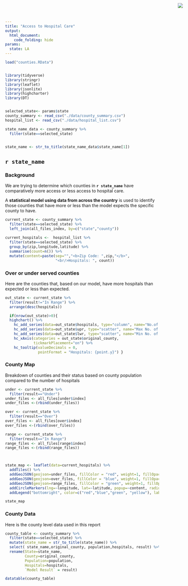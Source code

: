 ```yaml
---
title: "Access to Hospital Care"
output:
  html_document: 
    code_folding: hide
params:
  state: LA
---
```


<img src="RStudio1.png" style="position:absolute;top:10px;right:150px;" />

```r
load("counties.RData")


library(tidyverse)
library(stringr)
library(leaflet)
library(jsonlite)
library(highcharter)
library(DT)


selected_state<- params$state
county_summary <- read_csv("./data/county_summary.csv")
hospital_list <- read_csv("./data/hospital_list.csv")

state_name_data <- county_summary %>%
  filter(state==selected_state) 
  

state_name <- str_to_title(state_name_data$state_name[1])


```

## `r state_name`

### Background

We are trying to determine which counties in **`r state_name`** have comparatively more access or less access to hospital care.


A **statistical model using data from across the country** is used to identify those counties that have more or less than the model expects the specific county to have.

```r



current_state <- county_summary %>%
  filter(state==selected_state) %>%
  left_join(all_files_index, by=c("state","county"))
  
current_hospitals <-  hospital_list %>%
  filter(state==selected_state) %>%
  group_by(zip,longitude,latitude) %>%
  summarise(count=n()) %>%
  mutate(content=paste(sep="","<b>Zip Code: ",zip,"</b>", 
                       "<br/>Hospitals: ", count))
```


### Over or under served counties

Here are the counties that, based on our model, have more hospitals than expected or less than expected.


```r

out_state <- current_state %>%
  filter(result!="In Range") %>%
  arrange(desc(hospitals))

  if(nrow(out_state)>0){
  highchart() %>%
    hc_add_series(data=out_state$hospitals, type="column", name="No.of Hospitals", color="#CCCCCC", borderColor="#999999") %>%
    hc_add_series(data=out_state$upr, type="scatter", name="Max No. of Hopitals", color="#0099FF") %>%
    hc_add_series(data=out_state$lwr, type="scatter", name="Min No. of Hopitals", color="#FF3300") %>%
    hc_xAxis(categories = out_state$original_county,
             tickmarkPlacement="on") %>%
    hc_tooltip(valueDecimals = 0,
               pointFormat = "Hospitals: {point.y}") }
```

### County Map

Breakdown of counties and their status based on county population compared to the number of hospitals

```r

under <- current_state %>%
  filter(result=="Under")
under_files <- all_files[under$index]
under_files <-(rbind(under_files))

over <- current_state %>%
  filter(result=="Over")
over_files <- all_files[over$index]
over_files <-(rbind(over_files))

range <- current_state %>%
  filter(result=="In Range")
range_files <- all_files[range$index]
range_files <-(rbind(range_files))



state_map <- leaflet(data=current_hospitals) %>%
  addTiles() %>%
  addGeoJSON(geojson=under_files, fillColor = "red", weight=1, fillOpacity = 0.5, fill=TRUE, color="green") %>%
  addGeoJSON(geojson=over_files, fillColor = "blue", weight=1, fillOpacity = 0.5, fill=TRUE, color="green") %>%
  addGeoJSON(geojson=range_files, fillColor = "green", weight=1, fillOpacity = 0.3, fill=TRUE, color="green") %>%
  addCircleMarkers(lng=~longitude, lat=~latitude, popup=~content, radius=~2.5*count, fillColor="#FFFF00", color="gray", fillOpacity = 0.8,weight=1)  %>% 
  addLegend("bottomright", color=c("red","blue","green", "yellow"), labels = c("Less hopitals than expected","More hospitals than expected", "Within Range", "Hospital Location"), title = "Legend",opacity = 0.5)

state_map
```

### County Data

Here is the county level data used in this report

```r
county_table <- county_summary %>%
  filter(state==selected_state) %>%
  mutate(state_name = str_to_title(state_name)) %>%
  select( state_name,original_county, population,hospitals, result) %>%
  rename(State=state_name,
         County=original_county,
         Population=population,
         Hospitals=hospitals,
         `Model Result` = result)

datatable(county_table)
```
